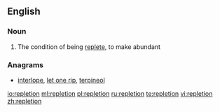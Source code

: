 ==English==

===Noun===
{{en-noun|-}}

# The condition of being [[replete]], to make abundant

===Anagrams===
* [[interlope#English|interlope]], [[let one rip#English|let one rip]], [[terpineol#English|terpineol]]

[[io:repletion]]
[[ml:repletion]]
[[pl:repletion]]
[[ru:repletion]]
[[te:repletion]]
[[vi:repletion]]
[[zh:repletion]]
